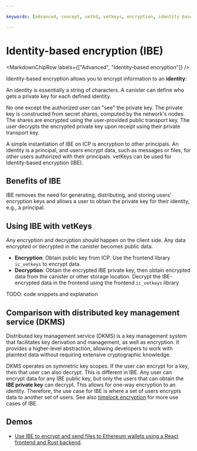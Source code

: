 ```yaml
---

keywords: [advanced, concept, vetkd, vetkeys, encryption, identity based encryption, threshold decryption, encrypted threshold key derivation]

---
```



# Identity-based encryption (IBE)

<MarkdownChipRow labels={["Advanced", "Identity-based encryption"]} />



Identity-based encryption allows you to encrypt information to an **identity**:

An identity is essentially a string of characters. A canister can define who gets a private key for each defined identity.

No one except the authorized user can "see" the private key. The private key is constructed from secret shares, computed by the network's nodes. The shares are encrypted using the user-provided public transport key. The user decrypts the encrypted private key upon receipt using their private transport key.

A simple instantiation of IBE on ICP is encryption to other principals. An identity is a principal, and users encrypt data, such as messages or files, for other users authorized with their principals.
vetKeys can be used for Identity-based encryption (IBE).
## Benefits of IBE

IBE removes the need for generating, distributing, and storing users' encryption keys and allows a user to obtain the private key for their identity, e.g., a principal.

## Using IBE with vetKeys

Any encryption and decryption should happen on the client side. Any data encrypted or decrypted in the canister becomes public data.

- **Encryption**: Obtain public key from ICP. Use the frontend library `ic_vetkeys` to encrypt data.
- **Decryption**: Obtain the encrypted IBE private key, then obtain encrypted data from the canister or other storage location. Decrypt the IBE-encrypted data in the frontend using the frontend `ic_vetkeys` library

TODO: code snippets and explanation

## Comparison with distributed key management service (DKMS)

Distributed key management service (DKMS) is a key management system that facilitates key derivation and management, as well as encryption. It provides a higher-level abstraction, allowing developers to work with plaintext data without requiring extensive cryptographic knowledge.

DKMS operates on symmetric key scopes. If the user can encrypt for a key, then that user can also decrypt. This is different in IBE. Any user can encrypt data for any IBE public key, but only the users that can obtain the **IBE private key** can decrypt. This allows for one-way encryption to an identity. Therefore, the use case for IBE is where a set of users encrypts data to another set of users. See also [timelock encryption](/docs/building-apps/network-features/vetkeys/advanced/identity-based-encryption) for more use cases of IBE.

## Demos

- [Use IBE to encrypt and send files to Ethereum wallets using a React frontend and Rust backend](https://github.com/kristoferlund/send_file_to_eth_demo).